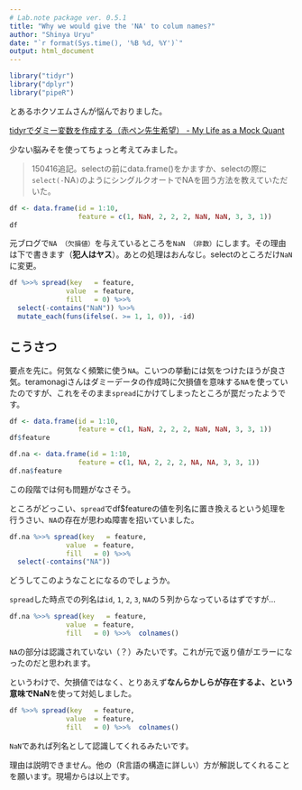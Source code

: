 ```yaml
---
# Lab.note package ver. 0.5.1
title: "Why we would give the 'NA' to colum names?"
author: "Shinya Uryu"
date: "`r format(Sys.time(), '%B %d, %Y')`"
output: html_document
---
```


```r
library("tidyr")
library("dplyr")
library("pipeR")
```

とあるホクソエムさんが悩んでおりました。

[tidyrでダミー変数を作成する（赤ペン先生希望） - My Life as a Mock Quant](http://d.hatena.ne.jp/teramonagi/20150415/1429092684)

少ない脳みそを使ってちょっと考えてみました。

> 150416追記。selectの前にdata.frame()をかますか、selectの際に`select(-`NA`)`のようにシングルクオートでNAを囲う方法を教えていただいた。

```r
df <- data.frame(id = 1:10, 
                 feature = c(1, NaN, 2, 2, 2, NaN, NaN, 3, 3, 1))
df
```

元ブログで`NA （欠損値）`を与えているところを`NaN （非数）`にします。その理由は下で書きます（**犯人はヤス**）。あとの処理はおんなじ。selectのところだけ`NaN`に変更。

```r
df %>>% spread(key   = feature, 
              value  = feature,
              fill   = 0) %>>% 
  select(-contains("NaN")) %>>% 
  mutate_each(funs(ifelse(. >= 1, 1, 0)), -id)
```

## こうさつ

要点を先に。何気なく頻繁に使う`NA`。こいつの挙動には気をつけたほうが良さ気。teramonagiさんはダミーデータの作成時に欠損値を意味する`NA`を使っていたのですが、これをそのまま`spread`にかけてしまったところが罠だったようです。

```r
df <- data.frame(id = 1:10, 
                 feature = c(1, NaN, 2, 2, 2, NaN, NaN, 3, 3, 1))
df$feature

df.na <- data.frame(id = 1:10, 
                 feature = c(1, NA, 2, 2, 2, NA, NA, 3, 3, 1))
df.na$feature
```

この段階では何も問題がなさそう。

ところがどっこい、`spread`でdf$featureの値を列名に置き換えるという処理を行うさい、`NA`の存在が思わぬ障害を招いていました。

```r
df.na %>>% spread(key   = feature, 
              value  = feature,
              fill   = 0) %>>% 
  select(-contains("NA"))
```

どうしてこのようなことになるのでしょうか。

`spread`した時点での列名は`id`, `1`, `2`, `3`, `NA`の５列からなっているはずですが...

```r
df.na %>>% spread(key   = feature, 
              value  = feature,
              fill   = 0) %>>%  colnames()
```

`NA`の部分は認識されていない（？）みたいです。これが元で返り値がエラーになったのだと思われます。

というわけで、欠損値ではなく、とりあえず**なんらかしらが存在するよ、という意味でNaN**を使って対処しました。

```r
df %>>% spread(key   = feature, 
              value  = feature,
              fill   = 0) %>>%  colnames()
```

`NaN`であれば列名として認識してくれるみたいです。

理由は説明できません。他の（R言語の構造に詳しい）方が解説してくれることを願います。現場からは以上です。